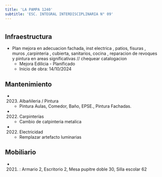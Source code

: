 ```yaml
---
title: 'LA PAMPA 1240'
subtitle: 'ESC. INTEGRAL INTERDISCIPLINARIA N° 09'
---
```


#
## Infraestructura

* Plan mejora en   adecuacion fachada,  inst electrica , patios, fisuras , muros ,carpinteria , cubierta, sanitarios, cocina , reparacion de revoques y   pintura en areas significativas  // chequear catalogacion 
    + Mejora Edilicia - Planificado 
    + Inicio de obra: 14/10/2024 






## Mantenimiento

*  (2023) Albañileria / Pintura 
    + Pintura Aulas, Comedor,  Baño, EPSE., Pintura Fachadas.

*  (2022) Carpinterías 
    + Cambio de catpinteria metalica

*  (2022) Electricidad 
    + Remplazar artefacto luminarias





## Mobiliario

*  (2021) : Armario 2, Escritorio 2, Mesa pupitre doble 30, Silla escolar 62 



